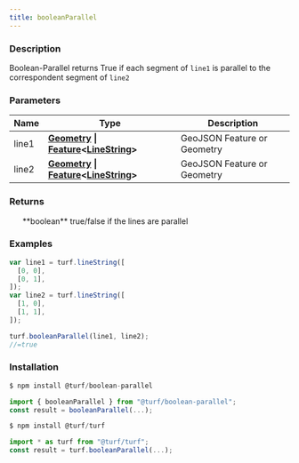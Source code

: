 ```yaml
---
title: booleanParallel
---
```



### Description

Boolean-Parallel returns True if each segment of `line1` is parallel to the correspondent segment of `line2`

### Parameters

| Name  | Type                                                                                                                                                                                            | Description                 |
| ----- | ----------------------------------------------------------------------------------------------------------------------------------------------------------------------------------------------- | --------------------------- |
| line1 | **[Geometry](https://tools.ietf.org/html/rfc7946#section-3.1) \| [Feature](https://tools.ietf.org/html/rfc7946#section-3.2)\<[LineString](https://tools.ietf.org/html/rfc7946#section-3.1.4)>** | GeoJSON Feature or Geometry |
| line2 | **[Geometry](https://tools.ietf.org/html/rfc7946#section-3.1) \| [Feature](https://tools.ietf.org/html/rfc7946#section-3.2)\<[LineString](https://tools.ietf.org/html/rfc7946#section-3.1.4)>** | GeoJSON Feature or Geometry |

### Returns

<ul>
  **boolean** true/false if the lines are parallel

</ul>

### Examples

```javascript
var line1 = turf.lineString([
  [0, 0],
  [0, 1],
]);
var line2 = turf.lineString([
  [1, 0],
  [1, 1],
]);

turf.booleanParallel(line1, line2);
//=true
```

### Installation

```javascript
$ npm install @turf/boolean-parallel

import { booleanParallel } from "@turf/boolean-parallel";
const result = booleanParallel(...);
```

```javascript
$ npm install @turf/turf

import * as turf from "@turf/turf";
const result = turf.booleanParallel(...);
```
